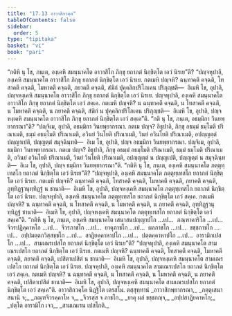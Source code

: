 ```yaml
---
title: "17.13 อาวาสิกวคฺค"
tableOfContents: false
sidebar:
  order: 5
type: "tipitaka"
basket: "vi"
book: "pari"
---
```



<DynamicBreadcrumb />

<Division number="461" book="pari">

<Paragraph number="2164" book="pari">
“กติหิ นุ โข, ภนฺเต, องฺเคหิ สมนฺนาคโต อาวาสิโก ภิกฺขุ ยถาภตํ นิกฺขิตฺโต เอวํ นิรเย”ติ?
</Paragraph>

<Paragraph number="2165" book="pari">
“ปญฺจหุปาลิ, องฺเคหิ สมนฺนาคโต อาวาสิโก ภิกฺขุ ยถาภตํ นิกฺขิตฺโต เอวํ นิรเย. กตเมหิ ปญฺจหิ? ฉนฺทาคตึ คจฺฉติ, โทสาคตึ คจฺฉติ, โมหาคตึ คจฺฉติ, ภยาคตึ คจฺฉติ, สํฆิกํ ปุคฺคลิกปริโภเคน ปริภุญฺชติ—  อิเมหิ โข, อุปาลิ, ปญฺจหงฺเคหิ สมนฺนาคโต อาวาสิโก ภิกฺขุ ยถาภตํ นิกฺขิตฺโต เอวํ นิรเย.
</Paragraph>

<Paragraph number="2166" book="pari">
ปญฺจหุปาลิ, องฺเคหิ สมนฺนาคโต อาวาสิโก ภิกฺขุ ยถาภตํ นิกฺขิตฺโต เอวํ สคฺเค. กตเมหิ ปญฺจหิ? น ฉนฺทาคตึ คจฺฉติ, น โทสาคตึ คจฺฉติ, น โมหาคตึ คจฺฉติ, น ภยาคตึ คจฺฉติ, สํฆิกํ น ปุคฺคลิกปริโภเคน ปริภุญฺชติ—  อิเมหิ โข, อุปาลิ, ปญฺจหงฺเคหิ สมนฺนาคโต อาวาสิโก ภิกฺขุ ยถาภตํ นิกฺขิตฺโต เอวํ สคฺเค”ติ.
</Paragraph>

</Division>
<Division number="462" book="pari">

<Paragraph number="2167" book="pari">
“กติ นุ โข, ภนฺเต, อธมฺมิกา วินยพฺยากรณา”ติ?
</Paragraph>

<Paragraph number="2168" book="pari">
“ปญฺจิเม, อุปาลิ, อธมฺมิกา วินยพฺยากรณา. กตเม ปญฺจ? อิธุปาลิ, ภิกฺขุ อธมฺมํ ธมฺโมติ ปริณาเมติ, ธมฺมํ อธมฺโมติ ปริณาเมติ, อวินยํ วินโยติ ปริณาเมติ, วินยํ อวินโยติ ปริณาเมติ, อปญฺญตฺตํ ปญฺญาเปติ, ปญฺญตฺตํ สมุจฺฉินฺทติ—  อิเม โข, อุปาลิ, ปญฺจ อธมฺมิกา วินยพฺยากรณา. ปญฺจิเม, อุปาลิ, ธมฺมิกา วินยพฺยากรณา. กตเม ปญฺจ? อิธุปาลิ, ภิกฺขุ อธมฺมํ อธมฺโมติ ปริณาเมติ, ธมฺมํ ธมฺโมติ ปริณาเมติ, อวินยํ อวินโยติ ปริณาเมติ, วินยํ วินโยติ ปริณาเมติ, อปญฺญตฺตํ น ปญฺญเปติ, ปญฺญตฺตํ น สมุจฺฉินฺทติ—  อิเม โข, อุปาลิ, ปญฺจ ธมฺมิกา วินยพฺยากรณา”ติ.
</Paragraph>

</Division>
<Division number="463" book="pari">

<Paragraph number="2169" book="pari">
“กติหิ นุ โข, ภนฺเต, องฺเคหิ สมนฺนาคโต ภตฺตุทฺเทสโก ยถาภตํ นิกฺขิตฺโต เอวํ นิรเย”ติ?
</Paragraph>

<Paragraph number="2170" book="pari">
“ปญฺจหุปาลิ, องฺเคหิ สมนฺนาคโต ภตฺตุทฺเทสโก ยถาภตํ นิกฺขิตฺโต เอวํ นิรเย. กตเมหิ ปญฺจหิ? ฉนฺทาคตึ คจฺฉติ, โทสาคตึ คจฺฉติ, โมหาคตึ คจฺฉติ, ภยาคตึ คจฺฉติ, อุทฺทิฏฺฐานุทฺทิฏฺฐํ น ชานาติ—  อิเมหิ โข, อุปาลิ, ปญฺจหงฺเคหิ สมนฺนาคโต ภตฺตุทฺเทสโก ยถาภตํ นิกฺขิตฺโต เอวํ นิรเย.
</Paragraph>

<Paragraph number="2171" book="pari">
ปญฺจหุปาลิ, องฺเคหิ สมนฺนาคโต ภตฺตุทฺเทสโก ยถาภตํ นิกฺขิตฺโต เอวํ สคฺเค. กตเมหิ ปญฺจหิ? น ฉนฺทาคตึ คจฺฉติ, น โทสาคตึ คจฺฉติ, น โมหาคตึ คจฺฉติ, น ภยาคตึ คจฺฉติ, อุทฺทิฏฺฐานุทฺทิฏฺฐํ ชานาติ—  อิเมหิ โข, อุปาลิ, ปญฺจหงฺเคหิ สมนฺนาคโต ภตฺตุทฺเทสโก ยถาภตํ นิกฺขิตฺโต เอวํ สคฺเค”ติ.
</Paragraph>

</Division>
<Division number="464" book="pari">

<Paragraph number="2172" book="pari">
“กติหิ นุ โข, ภนฺเต, องฺเคหิ สมนฺนาคโต เสนาสนปญฺญาปโก …เป…  ภณฺฑาคาริโก …เป…  จีวรปฏิคฺคาหโก …เป…  จีวรภาชโก …เป…  ยาคุภาชโก …เป…  ผลภาชโก …เป…  ขชฺชภาชโก …เป…  อปฺปมตฺตกวิสฺสชฺชโก …เป…  สาฏิยคฺคาหาปโก …เป…  ปตฺตคฺคาหาปโก …เป…  อารามิกเปสโก …เป…  สามเณรเปสโก ยถาภตํ นิกฺขิตฺโต เอวํ นิรเย”ติ?
</Paragraph>

<Paragraph number="2173" book="pari">
“ปญฺจหุปาลิ, องฺเคหิ สมนฺนาคโต สามเณรเปสโก ยถาภตํ นิกฺขิตฺโต เอวํ นิรเย. กตเมหิ ปญฺจหิ? ฉนฺทาคตึ คจฺฉติ, โทสาคตึ คจฺฉติ, โมหาคตึ คจฺฉติ, ภยาคตึ คจฺฉติ, เปสิตาเปสิตํ น ชานาติ—  อิเมหิ โข, อุปาลิ, ปญฺจหงฺเคหิ สมนฺนาคโต สามเณรเปสโก ยถาภตํ นิกฺขิตฺโต เอวํ นิรเย. ปญฺจหุปาลิ, องฺเคหิ สมนฺนาคโต สามเณรเปสโก ยถาภตํ นิกฺขิตฺโต เอวํ สคฺเค. กตเมหิ ปญฺจหิ? น ฉนฺทาคตึ คจฺฉติ, น โทสาคตึ คจฺฉติ, น โมหาคตึ คจฺฉติ, น ภยาคตึ คจฺฉติ, เปสิตาเปสิตํ ชานาติ—  อิเมหิ โข, อุปาลิ, ปญฺจหงฺเคหิ สมนฺนาคโต สามเณรเปสโก ยถาภตํ นิกฺขิตฺโต เอวํ สคฺเค”ติ.

</Paragraph>
</Division>

<Paragraph number="2174" type="center" book="pari">
อาวาสิกวคฺโค นิฏฺฐิโต เตรสโม.



</Paragraph>

<Paragraph number="2175" type="center" book="pari">
ตสฺสุทฺทานํ


</Paragraph>

<Paragraph number="2176" type="verses" book="pari">
_อาวาสิกพฺยากรณา,_  
_ภตฺตุเสนาสนานิ จ;_  
_ภณฺฑจีวรคฺคาโห จ,_  
_จีวรสฺส จ ภาชโก._  

</Paragraph>

<Paragraph number="2177" type="verses" book="pari">
_ยาคุ ผลํ ขชฺชกญฺจ,_  
_อปฺปสาฏิยคาหโก;_  
_ปตฺโต อารามิโก เจว,_  
_สามเณเรน เปสโกติ._
</Paragraph>